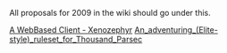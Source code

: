 All proposals for 2009 in the wiki should go under this.

[[GSoC_2009-xenozephyr|A WebBased Client - Xenozephyr]]
[[An_adventuring_(Elite-style)_ruleset_for_Thousand_Parsec]]